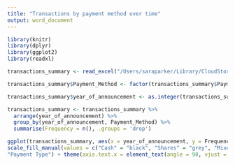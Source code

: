 ```yaml
---
title: "Transactions by payment method over time"
output: word_document
---
```


```r

library(knitr)
library(dplyr)
library(ggplot2)
library(readxl)

transactions_summary <- read_excel("/Users/saraparker/Library/CloudStorage/OneDrive-Personal/KU Leuven/MBA - Accounting/Masters Thesis/data/sample_pmt_year_graph.xlsx")

transactions_summary$Payment_Method <- factor(transactions_summary$Payment_Method, levels = c("Shares", "Mixed", "Cash"))

transactions_summary$year_of_announcement <- as.integer(transactions_summary$year_of_announcement)

transactions_summary <- transactions_summary %>%
  arrange(year_of_announcement) %>%
  group_by(year_of_announcement, Payment_Method) %>%
  summarise(Frequency = n(), .groups = 'drop')

ggplot(transactions_summary, aes(x = year_of_announcement, y = Frequency, fill = Payment_Method)) + geom_bar(stat = "identity", position = "stack", color = "black") +
scale_fill_manual(values = c("Cash" = "black", "Shares" = "grey", "Mixed" = "white")) + theme_minimal() + labs(x = "Year", y = "Frequency", fill =
"Payment Type") + theme(axis.text.x = element_text(angle = 90, vjust = 0.5, hjust=1)) # Rotate x axis labels if needed
```